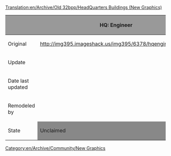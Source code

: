 [[Translation:en/Archive/Old 32bpp/HeadQuarters Buildings (New Graphics)]]
[[Category:en/Archive/Community/New Graphics]]


{| border=2
!style="background:#999999;" | 
!style="background:#999999;" |HQ: Engineer
!style="background:#999999;" |HQ: Traffic Manager
!style="background:#999999;" |HQ: Transport Coordinator
!style="background:#999999;" |HQ: Director
!style="background:#999999;" |HQ: Chairman
|-
|Original
|http://img395.imageshack.us/img395/6378/hqengineer0dx.gif
|http://img392.imageshack.us/img392/980/hqtraffic6ra.gif
|http://img399.imageshack.us/img399/8310/hqcoordinator5ua.gif
|http://img399.imageshack.us/img399/6280/hqdirector3kk.gif
|http://img392.imageshack.us/img392/1034/hqchairman2rt.gif 
|-
|Update
| 
|
|
|
| 
|-
|Date last updated
|
|
|
|
| 
|-
|Remodeled by
|
|
|
|
| 
|-
|State
!style="background:#888888;" |Unclaimed	
!style="background:#888888;" |Unclaimed
!style="background:#888888;" |Unclaimed
!style="background:#888888;" |Unclaimed	
!style="background:#888888;" |Unclaimed	
|}